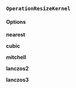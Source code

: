### `OperationResizeKernel`

#### **Options**

**nearest**

**cubic**

**mitchell**

**lanczos2**

**lanczos3**
